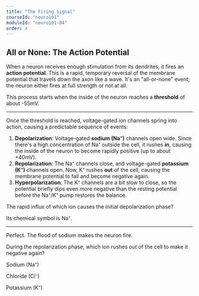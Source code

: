 ```yaml
---
title: "The Firing Signal"
courseId: "neuro101"
moduleId: "neuro101-04"
order: 4
---
```


## All or None: The Action Potential

When a neuron receives enough stimulation from its dendrites, it fires an **action potential**. This is a rapid, temporary reversal of the membrane potential that travels down the axon like a wave. It's an "all-or-none" event; the neuron either fires at full strength or not at all.

This process starts when the inside of the neuron reaches a **threshold** of about -55mV.

---

Once the threshold is reached, voltage-gated ion channels spring into action, causing a predictable sequence of events:

1.  **Depolarization**: Voltage-gated **sodium (Na⁺)** channels open wide. Since there's a high concentration of Na⁺ outside the cell, it rushes **in**, causing the inside of the neuron to become rapidly positive (up to about +40mV).
2.  **Repolarization**: The Na⁺ channels close, and voltage-gated **potassium (K⁺)** channels open. Now, K⁺ rushes **out** of the cell, causing the membrane potential to fall and become negative again.
3.  **Hyperpolarization**: The K⁺ channels are a bit slow to close, so the potential briefly dips even more negative than the resting potential before the Na⁺/K⁺ pump restores the balance.

The rapid influx of which ion causes the initial depolarization phase?

<FillInTheBlank correctAnswer="sodium">
  <Hint>Its chemical symbol is Na⁺.</Hint>
</FillInTheBlank>

---

Perfect. The flood of sodium makes the neuron fire.

During the repolarization phase, which ion rushes *out* of the cell to make it negative again?

<MultipleChoice correctAnswer={3}>
  <p>Sodium (Na⁺)</p>
  <p>Chloride (Cl⁻)</p>
  <p>Potassium (K⁺)</p>
</MultipleChoice>